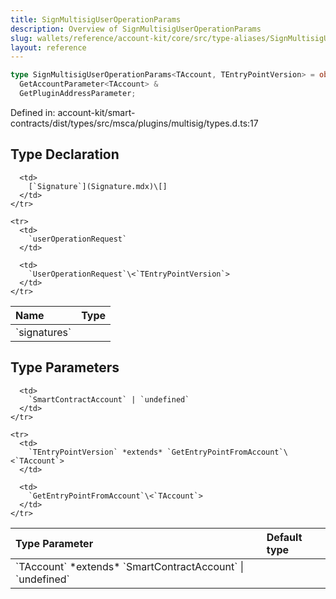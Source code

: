 ```yaml
---
title: SignMultisigUserOperationParams
description: Overview of SignMultisigUserOperationParams
slug: wallets/reference/account-kit/core/src/type-aliases/SignMultisigUserOperationParams
layout: reference
---
```


```ts
type SignMultisigUserOperationParams<TAccount, TEntryPointVersion> = object &
  GetAccountParameter<TAccount> &
  GetPluginAddressParameter;
```

Defined in: account-kit/smart-contracts/dist/types/src/msca/plugins/multisig/types.d.ts:17

## Type Declaration

<table>
  <thead>
    <tr>
      <th align="left">Name</th>
      <th align="left">Type</th>
    </tr>
  </thead>

  <tbody>
    <tr>
      <td>
        `signatures`
      </td>

      <td>
        [`Signature`](Signature.mdx)\[]
      </td>
    </tr>

    <tr>
      <td>
        `userOperationRequest`
      </td>

      <td>
        `UserOperationRequest`\<`TEntryPointVersion`>
      </td>
    </tr>

  </tbody>
</table>

## Type Parameters

<table>
  <thead>
    <tr>
      <th align="left">Type Parameter</th>
      <th align="left">Default type</th>
    </tr>
  </thead>

  <tbody>
    <tr>
      <td>
        `TAccount` *extends* `SmartContractAccount` | `undefined`
      </td>

      <td>
        `SmartContractAccount` | `undefined`
      </td>
    </tr>

    <tr>
      <td>
        `TEntryPointVersion` *extends* `GetEntryPointFromAccount`\<`TAccount`>
      </td>

      <td>
        `GetEntryPointFromAccount`\<`TAccount`>
      </td>
    </tr>

  </tbody>
</table>
